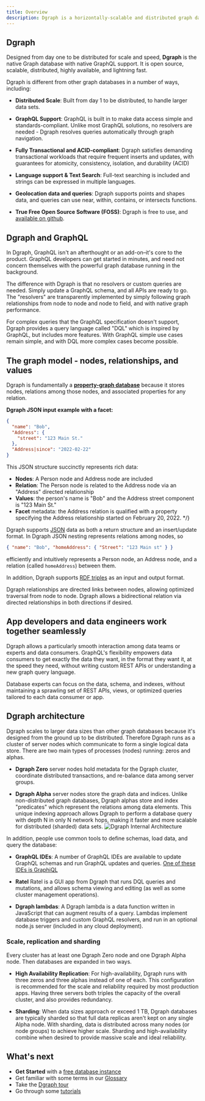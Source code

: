 ```yaml
---
title: Overview
description: Dgraph is a horizontally-scalable and distributed graph database.
---
```



<DgraphWIP />

## Dgraph

Designed from day one to be distributed for scale and speed, **Dgraph** is the
native Graph database with native GraphQL support. It is open source, scalable,
distributed, highly available, and lightning fast.

Dgraph is different from other graph databases in a number of ways, including:

- **Distributed Scale**: Built from day 1 to be distributed, to handle larger
  data sets.

- **GraphQL Support**: GraphQL is built in to make data access simple and
  standards-compliant. Unlike most GraphQL solutions, no resolvers are needed -
  Dgraph resolves queries automatically through graph navigation.

- **Fully Transactional and ACID-compliant**: Dgraph satisfies demanding
  transactional workloads that require frequent inserts and updates, with
  guarantees for atomicity, consistency, isolation, and durability (ACID)

- **Language support & Text Search**: Full-text searching is included and
  strings can be expressed in multiple languages.

- **Geolocation data and queries**: Dgraph supports points and shapes data, and
  queries can use near, within, contains, or intersects functions.

- **True Free Open Source Software (FOSS)**: Dgraph is free to use, and
  [available on github](https://github.com/hypermodeinc/dgraph).

## Dgraph and GraphQL

In Dgraph, GraphQL isn't an afterthought or an add-on–it's core to the product.
GraphQL developers can get started in minutes, and need not concern themselves
with the powerful graph database running in the background.

The difference with Dgraph is that no resolvers or custom queries are needed.
Simply update a GraphQL schema, and all APIs are ready to go. The "resolvers"
are transparently implemented by simply following graph relationships from node
to node and node to field, and with native graph performance.

For complex queries that the GraphQL specification doesn't support, Dgraph
provides a query language called "DQL" which is inspired by GraphQL, but
includes more features. With GraphQL simple use cases remain simple, and with
DQL more complex cases become possible.

## The graph model - nodes, relationships, and values

Dgraph is fundamentally a
[**property-graph database**](https://www.dataversity.net/what-is-a-property-graph/)
because it stores nodes, relations among those nodes, and associated properties
for any relation.

**Dgraph JSON input example with a facet:**

```json
{
  "name": "Bob",
  "Address": {
    "street": "123 Main St."
  },
  "Address|since": "2022-02-22"
}
```

This JSON structure succinctly represents rich data:

- **Nodes**: A Person node and Address node are included
- **Relation**: The Person node is related to the Address node via an "Address"
  directed relationship
- **Values**: the person's name is "Bob" and the Address street component is
  "123 Main St."
- **Facet** metadata: the Address relation is qualified with a property
  specifying the Address relationship started on February 20, 2022. \*/}

Dgraph supports [JSON](/dgraph/dql/json) data as both a return structure and an
insert/update format. In Dgraph JSON nesting represents relations among nodes,
so

```json
{ "name": "Bob", "homeAddress": { "Street": "123 Main st" } }
```

efficiently and intuitively represents a Person node, an Address node, and a
relation (called `homeAddress`) between them.

In addition, Dgraph supports [RDF triples](/dgraph/dql/rdf) as an input and
output format.

Dgraph relationships are directed links between nodes, allowing optimized
traversal from node to node. Dgraph allows a bidirectional relation via directed
relationships in both directions if desired.

## App developers and data engineers work together seamlessly

Dgraph allows a particularly smooth interaction among data teams or experts and
data consumers. GraphQL's flexibility empowers data consumers to get exactly the
data they want, in the format they want it, at the speed they need, without
writing custom REST APIs or understanding a new graph query language.

Database experts can focus on the data, schema, and indexes, without maintaining
a sprawling set of REST APIs, views, or optimized queries tailored to each data
consumer or app.

## Dgraph architecture

Dgraph scales to larger data sizes than other graph databases because it's
designed from the ground up to be distributed. Therefore Dgraph runs as a
cluster of server nodes which communicate to form a single logical data store.
There are two main types of processes (nodes) running: zeros and alphas.

- **Dgraph Zero** server nodes hold metadata for the Dgraph cluster, coordinate
  distributed transactions, and re-balance data among server groups.

- **Dgraph Alpha** server nodes store the graph data and indices. Unlike
  non-distributed graph databases, Dgraph alphas store and index "predicates"
  which represent the relations among data elements. This unique indexing
  approach allows Dgraph to perform a database query with depth N in only N
  network hops, making it faster and more scalable for distributed (sharded)
  data sets.
  ![Dgraph Internal Architecture](/images/dgraph/dgraph-architecture.png)

In addition, people use common tools to define schemas, load data, and query the
database:

- **GraphQL IDEs**: A number of GraphQL IDEs are available to update GraphQL
  schemas and run GraphQL updates and queries.
  [One of these IDEs is GraphiQL](https://github.com/graphql/graphiql)

- **Ratel** Ratel is a GUI app from Dgraph that runs DQL queries and mutations,
  and allows schema viewing and editing (as well as some cluster management
  operations).

- **Dgraph lambdas**: A Dgraph lambda is a data function written in JavaScript
  that can augment results of a query. Lambdas implement database triggers and
  custom GraphQL resolvers, and run in an optional node.js server (included in
  any cloud deployment).

### Scale, replication and sharding

Every cluster has at least one Dgraph Zero node and one Dgraph Alpha node. Then
databases are expanded in two ways.

- **High Availability Replication**: For high-availability, Dgraph runs with
  three zeros and three alphas instead of one of each. This configuration is
  recommended for the scale and reliability required by most production apps.
  Having three servers both triples the capacity of the overall cluster, and
  also provides redundancy.

- **Sharding**: When data sizes approach or exceed 1 TB, Dgraph databases are
  typically sharded so that full data replicas aren't kept on any single Alpha
  node. With sharding, data is distributed across many nodes (or node groups) to
  achieve higher scale. Sharding and high-availability combine when desired to
  provide massive scale and ideal reliability.

## What's next

- **Get Started** with a [free database instance](https://hypermode.com/sign-up)
- Get familiar with some terms in our [Glossary](./glossary)
- Take the [Dgraph tour](https://dgraph.io/tour/)
- Go through some [tutorials](./guides)
